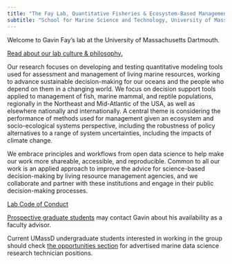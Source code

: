 ```yaml
---
title: "The Fay Lab, Quantitative Fisheries & Ecosystem-Based Management"
subtitle: "School for Marine Science and Technology, University of Massachusetts Dartmouth"
---
```


Welcome to Gavin Fay’s lab at the University of Massachusetts Dartmouth.

[Read about our lab culture & philosophy.](https://thefaylab.github.io/lab-manual/02-lab-culture-philosophy.html)

Our research focuses on developing and testing quantitative modeling tools used for assessment and management of living marine resources, working to advance sustainable decision-making for our oceans and the people who depend on them in a changing world. We focus on decision support tools applied to management of fish, marine mammal, and reptile populations, regionally in the Northeast and Mid-Atlantic of the USA, as well as elsewhere nationally and internationally. A central theme is considering the performance of methods used for management given an ecosystem and socio-ecological systems perspective, including the robustness of policy alternatives to a range of system uncertainties, including the impacts of climate change.

We embrace principles and workflows from open data science to help make our work more shareable, accessible, and reproducible. Common to all our work is an applied approach to improve the advice for science-based decision-making by living resource management agencies, and we collaborate and partner with these institutions and engage in their public decision-making processes.

[Lab Code of Conduct](https://thefaylab.github.io/lab-manual/03-code-of-conduct.html)

[Prospective graduate students](http://webserver.smast.umassd.edu/lab_fay/?page_id=13 "Opportunities") may contact Gavin about his availability as a faculty advisor.

Current UMassD undergraduate students interested in working in the group should check [the opportunities section](http://webserver.smast.umassd.edu/lab_fay/?page_id=13#pugrads "Opportunities") for advertised marine data science research technician positions.
